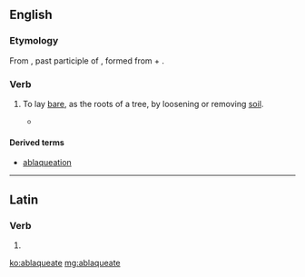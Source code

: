==English==

===Etymology===
From {{etyl|la}} {{term|ablaqueatus|ablaqueātus|loosened, dug up|lang=la}}, past participle of {{term|ablaqueo|ablaqueō|to disentangle|lang=la}}, formed from {{term|ab-|lang=la}} + {{term|laqueo|laqueō|noose|lang=la}}.

===Verb===
{{en-verb|ablaqueat|ing}}

# {{transitive|obsolete}} To lay [[bare]], as the roots of a tree, by loosening or removing [[soil]].
#* {{quote-book|title=The Bucolics and Georgics of Virgil|author=[[w:Thomas Keightley (historian)|Thomas Keightley]]|year=1847|passage=After the autumnal equinox they were to be '''''ablaqueated''''' like the vines. Every third year they were to be dunged, and after some years (generally the eighth) to be pruned; for there was an old saying, to wit, ''eum qui aret olivetum rogare fructum; qui stercoret exorare; qui caedat cogere''.}}

====Derived terms====
* [[ablaqueation]]

----

==Latin==

===Verb===
{{la-verb-form|ablaqueāte}}

# {{conjugation of|ablaqueo|ablaqueō|1|p|pres|act|imp|lang=la}}

[[ko:ablaqueate]]
[[mg:ablaqueate]]